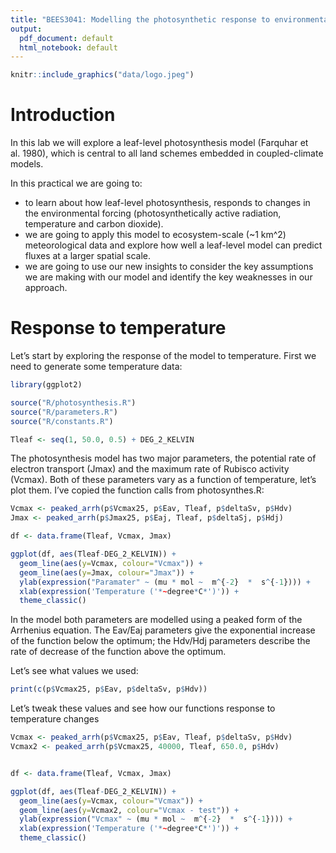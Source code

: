 ```yaml
---
title: "BEES3041: Modelling the photosynthetic response to environmental conditions"
output:
  pdf_document: default
  html_notebook: default
---
```


```r
knitr::include_graphics("data/logo.jpeg")
```

# Introduction

In this lab we will explore a leaf-level photosynthesis model (Farquhar et al. 1980), which is central to all land schemes embedded in coupled-climate models.

In this practical we are going to:

* to learn about how leaf-level photosynthesis, responds to changes in the environmental forcing (photosynthetically active radiation, temperature and carbon dioxide).
* we are going to apply this model to ecosystem-scale (~1 km^2) meteorological data and explore how well a leaf-level model can predict fluxes at a larger spatial scale.
* we are going to use our new insights to consider the key assumptions we are making with our model and identify the key weaknesses in our approach.

# Response to temperature

Let's start by exploring the response of the model to temperature. First we need to generate some temperature data:

```r
library(ggplot2)

source("R/photosynthesis.R")
source("R/parameters.R")
source("R/constants.R")

Tleaf <- seq(1, 50.0, 0.5) + DEG_2_KELVIN
```

The photosynthesis model has two major parameters, the potential rate of electron
transport (Jmax) and the maximum rate of Rubisco activity (Vcmax). Both of these parameters vary as a function of temperature, let's plot them. I've copied the function calls from photosynthes.R:

```r
Vcmax <- peaked_arrh(p$Vcmax25, p$Eav, Tleaf, p$deltaSv, p$Hdv)
Jmax <- peaked_arrh(p$Jmax25, p$Eaj, Tleaf, p$deltaSj, p$Hdj)

df <- data.frame(Tleaf, Vcmax, Jmax)

ggplot(df, aes(Tleaf-DEG_2_KELVIN)) +
  geom_line(aes(y=Vcmax, colour="Vcmax")) +
  geom_line(aes(y=Jmax, colour="Jmax")) +
  ylab(expression("Paramater" ~ (mu * mol ~  m^{-2}  *  s^{-1}))) +
  xlab(expression('Temperature ('*~degree*C*')')) + 
  theme_classic()
```

In the model both parameters are modelled using a peaked form of the Arrhenius equation. The Eav/Eaj parameters give the exponential increase of the function below the optimum; the Hdv/Hdj parameters describe the rate of decrease of the function above the optimum. 

Let's see what values we used:  

```r
print(c(p$Vcmax25, p$Eav, p$deltaSv, p$Hdv))
```

Let's tweak these values and see how our functions response to temperature changes

```r
Vcmax <- peaked_arrh(p$Vcmax25, p$Eav, Tleaf, p$deltaSv, p$Hdv)
Vcmax2 <- peaked_arrh(p$Vcmax25, 40000, Tleaf, 650.0, p$Hdv)


df <- data.frame(Tleaf, Vcmax, Jmax)

ggplot(df, aes(Tleaf-DEG_2_KELVIN)) +
  geom_line(aes(y=Vcmax, colour="Vcmax")) +
  geom_line(aes(y=Vcmax2, colour="Vcmax - test")) +
  ylab(expression("Vcmax" ~ (mu * mol ~  m^{-2}  *  s^{-1}))) +
  xlab(expression('Temperature ('*~degree*C*')')) + 
  theme_classic()
```



